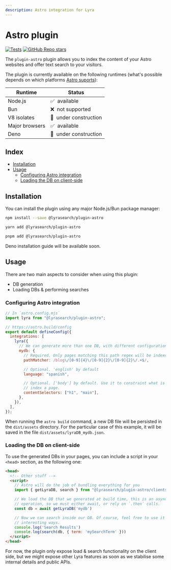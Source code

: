 ```yaml
---
description: Astro integration for Lyra
---
```


# Astro plugin

[![Tests](https://github.com/LyraSearch/plugin-astro/actions/workflows/tests.yml/badge.svg)](https://github.com/LyraSearch/plugin-astro/actions/workflows/tests.yml)
[![GitHub Repo stars](https://img.shields.io/github/stars/lyrasearch/plugin-astro?style=social)](https://github.com/lyrasearch/plugin-astro)

The `plugin-astro` plugin allows you to index the content of your Astro websites
and offer text search to your visitors.

The plugin is currently available on the following runtimes (what's possible
depends on which platforms [Astro suports](https://docs.astro.build/en/guides/server-side-rendering/#enabling-ssr-in-your-project)):

| Runtime        | Status                      |
| -------------- | --------------------------- |
| Node.js        | ✅ &nbsp;available          |
| Bun            | ❌ &nbsp;not supported      |
| V8 isolates    | 🚧 &nbsp;under construction |
| Major browsers | ✅ &nbsp;available          |
| Deno           | 🚧 &nbsp;under construction |

## Index

- [Installation](#installation)
- [Usage](#usage)
  - [Configuring Astro integration](#configuring-astro-integration)
  - [Loading the DB on client-side](#loading-the-db-on-client-side)

## Installation

You can install the plugin using any major Node.js/Bun package manager:

```bash title="Install with npm"
npm install --save @lyrasearch/plugin-astro
```

```bash title="Install with yarn"
yarn add @lyrasearch/plugin-astro
```

```bash title="Install with pnpm"
pnpm add @lyrasearch/plugin-astro
```

Deno installation guide will be available soon.

## Usage

There are two main aspects to consider when using this plugin:

- DB generation
- Loading DBs & performing searches

### Configuring Astro integration

```js
// In `astro.config.mjs`
import lyra from "@lyrasearch/plugin-astro";

// https://astro.build/config
export default defineConfig({
  integrations: [
    lyra({
      // We can generate more than one DB, with different configurations
      mydb: {
        // Required. Only pages matching this path regex will be indexed
        pathMatcher: /blog\/[0-9]{4}\/[0-9]{2}\/[0-9]{2}\/.+$/,

        // Optional. 'english' by default
        language: "spanish",

        // Optional. ['body'] by default. Use it to constraint what is used to
        // index a page.
        contentSelectors: ["h1", "main"],
      },
    }),
  ],
});
```

When running the `astro build` command, a new DB file will be persisted in the
`dist/assets` directory. For the particular case of this example, it will be
saved in the file `dist/assets/lyraDB_mydb.json`.

### Loading the DB on client-side

To use the generated DBs in your pages, you can include a script in your
`<head>` section, as the following one:

```html
<head>
  <!-- Other stuff -->
  <script>
    // Astro will do the job of bundling everything for you
    import { getLyraDB, search } from "@lyrasearch/plugin-astro/clientside"

    // We load the DB that we generated at build time, this is an asynchronous
    // operation, so we must either await, or rely on `.then` calls.
    const db = await getLyraDB('mydb')

    // Now we can search inside our DB. Of course, feel free to use it in more
    // interesting ways.
    console.log('Search Results')
    console.log(search(db, { term: 'mySearchTerm' }))
  </script>
</head>
```

For now, the plugin only expose load & search functionality on the client side,
but we might expose other Lyra features as soon as we stabilise some internal
details and public APIs.
